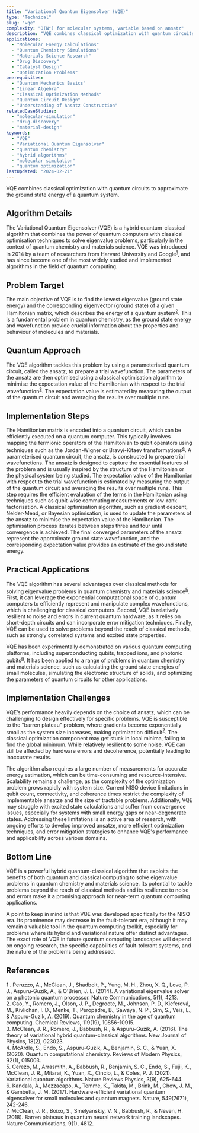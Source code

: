 ```yaml
---
title: "Variational Quantum Eigensolver (VQE)"
type: "Technical"
slug: "vqe"
complexity: "O(N⁴) for molecular systems, variable based on ansatz"
description: "VQE combines classical optimization with quantum circuits to approximate the ground state energy of a quantum system."
applications:
  - "Molecular Energy Calculations"
  - "Quantum Chemistry Simulations"
  - "Materials Science Research"
  - "Drug Discovery"
  - "Catalyst Design"
  - "Optimization Problems"
prerequisites:
  - "Quantum Mechanics Basics"
  - "Linear Algebra"
  - "Classical Optimization Methods"
  - "Quantum Circuit Design"
  - "Understanding of Ansatz Construction"
relatedCaseStudies:
  - "molecular-simulation"
  - "drug-discovery"
  - "material-design"
keywords:
  - "VQE"
  - "Variational Quantum Eigensolver"
  - "quantum chemistry"
  - "hybrid algorithms"
  - "molecular simulation"
  - "quantum optimization"
lastUpdated: "2024-02-21"
---
```


VQE combines classical optimization with quantum circuits to approximate the ground state energy of a quantum system.

## Algorithm Details

The Variational Quantum Eigensolver (VQE) is a hybrid quantum-classical algorithm that combines the power of quantum computers with classical optimisation techniques to solve eigenvalue problems, particularly in the context of quantum chemistry and materials science. VQE was introduced in 2014 by a team of researchers from Harvard University and Google<sup><a href="#ref-1">1</a></sup>, and has since become one of the most widely studied and implemented algorithms in the field of quantum computing.

## Problem Target

The main objective of VQE is to find the lowest eigenvalue (ground state energy) and the corresponding eigenvector (ground state) of a given Hamiltonian matrix, which describes the energy of a quantum system<sup><a href="#ref-2">2</a></sup>. This is a fundamental problem in quantum chemistry, as the ground state energy and wavefunction provide crucial information about the properties and behaviour of molecules and materials.

## Quantum Approach

The VQE algorithm tackles this problem by using a parameterised quantum circuit, called the ansatz, to prepare a trial wavefunction. The parameters of the ansatz are then optimised using a classical optimisation algorithm to minimise the expectation value of the Hamiltonian with respect to the trial wavefunction<sup><a href="#ref-3">3</a></sup>. The expectation value is estimated by measuring the output of the quantum circuit and averaging the results over multiple runs.

## Implementation Steps

<Steps>
  <Step title="Problem encoding">
    The Hamiltonian matrix is encoded into a quantum circuit, which can be efficiently executed on a quantum computer. This typically involves mapping the fermionic operators of the Hamiltonian to qubit operators using techniques such as the Jordan-Wigner or Bravyi-Kitaev transformations<sup><a href="#ref-4">4</a></sup>.
  </Step>
  
  <Step title="Ansatz preparation">
    A parameterised quantum circuit, the ansatz, is constructed to prepare trial wavefunctions. The ansatz is designed to capture the essential features of the problem and is usually inspired by the structure of the Hamiltonian or the physical system being studied.
  </Step>

  <Step title="Expectation value measurement">
    The expectation value of the Hamiltonian with respect to the trial wavefunction is estimated by measuring the output of the quantum circuit and averaging the results over multiple runs. This step requires the efficient evaluation of the terms in the Hamiltonian using techniques such as qubit-wise commuting measurements or low-rank factorisation.
  </Step>

  <Step title="Classical optimisation">
    A classical optimisation algorithm, such as gradient descent, Nelder-Mead, or Bayesian optimisation, is used to update the parameters of the ansatz to minimise the expectation value of the Hamiltonian. The optimisation process iterates between steps three and four until convergence is achieved.
  </Step>

  <Step title="Result interpretation">
    The final converged parameters of the ansatz represent the approximate ground state wavefunction, and the corresponding expectation value provides an estimate of the ground state energy.
  </Step>
</Steps>

## Practical Applications

The VQE algorithm has several advantages over classical methods for solving eigenvalue problems in quantum chemistry and materials science<sup><a href="#ref-5">5</a></sup>. First, it can leverage the exponential computational space of quantum computers to efficiently represent and manipulate complex wavefunctions, which is challenging for classical computers. Second, VQE is relatively resilient to noise and errors in current quantum hardware, as it relies on short-depth circuits and can incorporate error mitigation techniques. Finally, VQE can be used to solve problems beyond the reach of classical methods, such as strongly correlated systems and excited state properties.

VQE has been experimentally demonstrated on various quantum computing platforms, including superconducting qubits, trapped ions, and photonic qubits<sup><a href="#ref-6">6</a></sup>. It has been applied to a range of problems in quantum chemistry and materials science, such as calculating the ground state energies of small molecules, simulating the electronic structure of solids, and optimizing the parameters of quantum circuits for other applications.

## Implementation Challenges

VQE’s performance heavily depends on the choice of ansatz, which can be challenging to design effectively for specific problems. VQE is susceptible to the "barren plateau" problem, where gradients become exponentially small as the system size increases, making optimization difficult<sup><a href="#ref-7">7</a></sup>. The classical optimization component may get stuck in local minima, failing to find the global minimum. While relatively resilient to some noise, VQE can still be affected by hardware errors and decoherence, potentially leading to inaccurate results.

The algorithm also requires a large number of measurements for accurate energy estimation, which can be time-consuming and resource-intensive. Scalability remains a challenge, as the complexity of the optimization problem grows rapidly with system size. Current NISQ device limitations in qubit count, connectivity, and coherence times restrict the complexity of implementable ansatze and the size of tractable problems. 
Additionally, VQE may struggle with excited state calculations and suffer from convergence issues, especially for systems with small energy gaps or near-degenerate states. Addressing these limitations is an active area of research, with ongoing efforts to develop improved ansatze, more efficient optimization techniques, and error mitigation strategies to enhance VQE's performance and applicability across various domains.

## Bottom Line

VQE is a powerful hybrid quantum-classical algorithm that exploits the benefits of both quantum and classical computing to solve eigenvalue problems in quantum chemistry and materials science. Its potential to tackle problems beyond the reach of classical methods and its resilience to noise and errors make it a promising approach for near-term quantum computing applications.

A point to keep in mind is that VQE was developed specifically for the NISQ era. Its prominence may decrease in the fault-tolerant era, although it may remain a valuable tool in the quantum computing toolkit, especially for problems where its hybrid and variational nature offer distinct advantages. The exact role of VQE in future quantum computing landscapes will depend on ongoing research, the specific capabilities of fault-tolerant systems, and the nature of the problems being addressed.

## References

<div className="references-section">
  <div id="ref-1" className="reference-item">
    1 . Peruzzo, A., McClean, J., Shadbolt, P., Yung, M. H., Zhou, X. Q., Love, P. J., Aspuru-Guzik, A., & O'Brien, J. L. (2014). A variational eigenvalue solver on a photonic quantum processor. Nature Communications, 5(1), 4213.
  </div>
  <div id="ref-2" className="reference-item">
    2. Cao, Y., Romero, J., Olson, J. P., Degroote, M., Johnson, P. D., Kieferová, M., Kivlichan, I. D., Menke, T., Peropadre, B., Sawaya, N. P., Sim, S., Veis, L., & Aspuru-Guzik, A. (2019). Quantum chemistry in the age of quantum computing. Chemical Reviews, 119(19), 10856-10915.
  </div>
  <div id="ref-3" className="reference-item">
    3. McClean, J. R., Romero, J., Babbush, R., & Aspuru-Guzik, A. (2016). The theory of variational hybrid quantum-classical algorithms. New Journal of Physics, 18(2), 023023.
  </div>
  <div id="ref-4" className="reference-item">
    4. McArdle, S., Endo, S., Aspuru-Guzik, A., Benjamin, S. C., & Yuan, X. (2020). Quantum computational chemistry. Reviews of Modern Physics, 92(1), 015003.
  </div>
  <div id="ref-5" className="reference-item">
    5. Cerezo, M., Arrasmith, A., Babbush, R., Benjamin, S. C., Endo, S., Fujii, K., McClean, J. R., Mitarai, K., Yuan, X., Cincio, L., & Coles, P. J. (2021). Variational quantum algorithms. Nature Reviews Physics, 3(9), 625-644.
  </div>
  <div id="ref-6" className="reference-item">
    6. Kandala, A., Mezzacapo, A., Temme, K., Takita, M., Brink, M., Chow, J. M., & Gambetta, J. M. (2017). Hardware-efficient variational quantum eigensolver for small molecules and quantum magnets. Nature, 549(7671), 242-246.
  </div>
  <div id="ref-7" className="reference-item">
    7. McClean, J. R., Boixo, S., Smelyanskiy, V. N., Babbush, R., & Neven, H. (2018). Barren plateaus in quantum neural network training landscapes. Nature Communications, 9(1), 4812.
  </div>
</div>